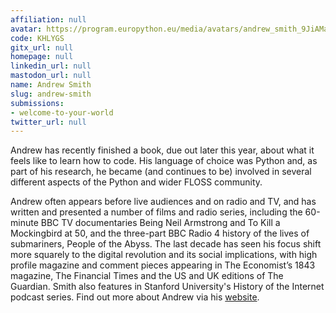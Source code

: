 ```yaml
---
affiliation: null
avatar: https://program.europython.eu/media/avatars/andrew_smith_9JiAMaj.jpg
code: KHLYGS
gitx_url: null
homepage: null
linkedin_url: null
mastodon_url: null
name: Andrew Smith
slug: andrew-smith
submissions:
- welcome-to-your-world
twitter_url: null
---
```


Andrew has recently finished a book, due out later this year, about what it feels like to learn how to code. His language of choice was Python and, as part of his research, he became (and continues to be) involved in several different aspects of the Python and wider FLOSS community.

Andrew often appears before live audiences and on radio and TV, and has written and presented a number of films and radio series, including the 60-minute BBC TV documentaries Being Neil Armstrong and To Kill a Mockingbird at 50, and the three-part BBC Radio 4 history of the lives of submariners, People of the Abyss. The last decade has seen his focus shift more squarely to the digital revolution and its social implications, with high profile magazine and comment pieces appearing in The Economist’s 1843 magazine, The Financial Times and the US and UK editions of The Guardian. Smith also features in Stanford University's History of the Internet podcast series. Find out more about Andrew via his [website](https://www.andrewsmithauthor.com/).